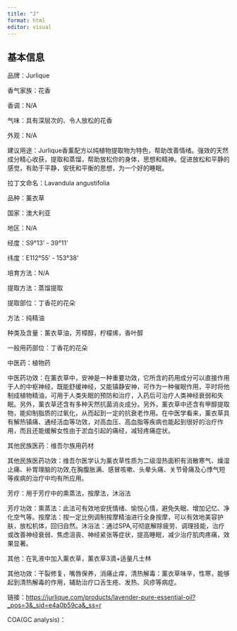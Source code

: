 ```yaml
---
title: "J"
format: html
editor: visual
---
```


## 基本信息

品牌：Jurlique

香气家族：花香

香调：N/A

气味：具有深层次的、令人放松的花香

外观：N/A

建议用途：Jurlique香薰配方以纯植物提取物为特色，帮助改善情绪。强效的天然成分精心收获，提取和蒸馏，帮助放松你的身体，思想和精神。促进放松和平静的感觉，有助于平静，安抚和平衡的思想，为一个好的睡眠。

拉丁文命名：Lavandula angustifolia

品种：薰衣草

国家：澳大利亚

地区：N/A

经度：S9°13' - 39°11'

纬度：E112°55' - 153°38'

培育方法：N/A

提取方法：蒸馏提取

提取部位：丁香花的花朵

方法：纯精油

种类及含量：薰衣草油，芳樟醇，柠檬烯，香叶醇

一般用药部位：丁香花的花朵

中医药：植物药

中医药功效：在薰衣草中，安神是一种重要功效，它所含的药用成分可以直接作用于人的中枢神经，既能舒缓神经，又能镇静安神，可作为一种催眠作用，平时将他制成植物精油，可用于人类失眠的预防和治疗，入药后可治疗人类神经衰弱和失眠。另外，薰衣草还含有多种天然抗菌消炎成分。另外，薰衣草中还含有甲醇提取物，能抑制脂质的过氧化，从而起到一定的抗衰老作用。在中医学看来，薰衣草具有解热镇痛、通经活血等功效，对高血压、高血脂等疾病也能起到很好的治疗作用，而且还能缓解女性由于淤血引起的痛经，减轻疼痛症状。

其他民族医药：维吾尔族用药材

其他民族医药功效：维吾尔医学认为薰衣草性质为二级湿热面积有消散寒气、燥湿止痛、补胃理脑的功效,在胸腹胀满、感冒咳嗽、头晕头痛、关节骨痛及心悸气短等疾病的治疗中均有所应用。

芳疗：用于芳疗中的熏蒸法，按摩法，沐浴法

芳疗功效：熏蒸法：此法可有效地安抚情绪、愉悦心情，避免失眠、增加记忆、净化空气等。按摩法：按一定比例调制按摩精油进行全身按摩，可以有效地美容护肤，放松机体，回归自然。沐浴法：通过SPA,可彻底解除疲劳、调理技能，治疗或改善神经衰弱、焦虑沮丧、神经紧张等症状，提高睡眠，减少治疗肌肉疼痛，效果显著。

其他：在乳液中加入薰衣草，薰衣草3滴+适量凡士林

其他功效：干裂修复，嘴唇保养，消痛止痒，清热解毒：薰衣草味辛，性寒，能够起到清热解毒的作用，辅助治疗口舌生疮、发热、风疹等病症。

链接：<https://jurlique.com/products/lavender-pure-essential-oil?_pos=3&_sid=e4a0b59ca&_ss=r>

COA(GC analysis)：
